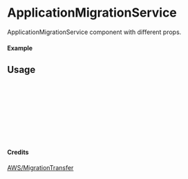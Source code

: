 
<Meta of={ApplicationMigrationService} title="AWS/MigrationTransfer/ApplicationMigrationService" />

# ApplicationMigrationService

ApplicationMigrationService component with different props.

#### Example

<Canvas of={ApplicationMigrationService.Primary} />

## Usage

```ts
import { ApplicationMigrationService } from "yadl-ui";

const Example = () => {
  return (
      <ApplicationMigrationService />
  );
};

export default Example;
```

#### Credits
[AWS/MigrationTransfer](https://aws-icons.com/)
